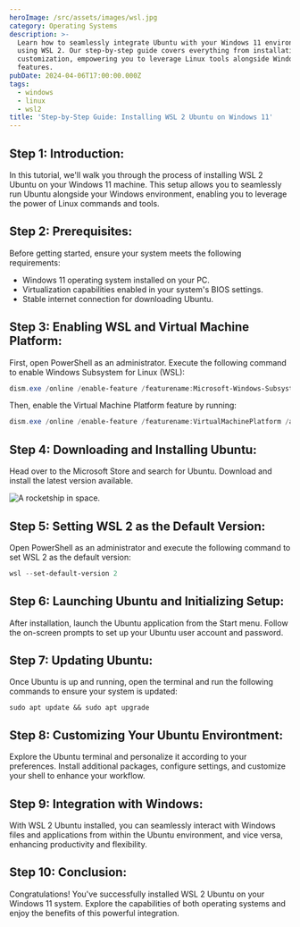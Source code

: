 ```yaml
---
heroImage: /src/assets/images/wsl.jpg
category: Operating Systems
description: >-
  Learn how to seamlessly integrate Ubuntu with your Windows 11 environment
  using WSL 2. Our step-by-step guide covers everything from installation to
  customization, empowering you to leverage Linux tools alongside Windows
  features.
pubDate: 2024-04-06T17:00:00.000Z
tags:
  - windows
  - linux
  - wsl2
title: 'Step-by-Step Guide: Installing WSL 2 Ubuntu on Windows 11'
---
```


## Step 1: Introduction:

In this tutorial, we'll walk you through the process of installing WSL 2 Ubuntu on your Windows 11 machine. This setup allows you to seamlessly run Ubuntu alongside your Windows environment, enabling you to leverage the power of Linux commands and tools.

## Step 2: Prerequisites:

Before getting started, ensure your system meets the following requirements:

* Windows 11 operating system installed on your PC.
* Virtualization capabilities enabled in your system's BIOS settings.
* Stable internet connection for downloading Ubuntu.

## Step 3: Enabling WSL and Virtual Machine Platform:

First, open PowerShell as an administrator. Execute the following command to enable Windows Subsystem for Linux (WSL):

```powershell
dism.exe /online /enable-feature /featurename:Microsoft-Windows-Subsystem-Linux /all /norestart
```

Then, enable the Virtual Machine Platform feature by running:

```powershell
dism.exe /online /enable-feature /featurename:VirtualMachinePlatform /all /norestart
```

## Step 4: Downloading and Installing Ubuntu:

Head over to the Microsoft Store and search for Ubuntu. Download and install the latest version available.

<Image src={rocket} alt="A rocketship in space." />

## Step 5: Setting WSL 2 as the Default Version:

Open PowerShell as an administrator and execute the following command to set WSL 2 as the default version:

```powershell
wsl --set-default-version 2
```

## Step 6: Launching Ubuntu and Initializing Setup:

After installation, launch the Ubuntu application from the Start menu. Follow the on-screen prompts to set up your Ubuntu user account and password.

## Step 7: Updating Ubuntu:

Once Ubuntu is up and running, open the terminal and run the following commands to ensure your system is updated:

```shell
sudo apt update && sudo apt upgrade
```

## Step 8: Customizing Your Ubuntu Environtment:

Explore the Ubuntu terminal and personalize it according to your preferences. Install additional packages, configure settings, and customize your shell to enhance your workflow.

## Step 9: Integration with Windows:

With WSL 2 Ubuntu installed, you can seamlessly interact with Windows files and applications from within the Ubuntu environment, and vice versa, enhancing productivity and flexibility.

## Step 10: Conclusion:

Congratulations! You've successfully installed WSL 2 Ubuntu on your Windows 11 system. Explore the capabilities of both operating systems and enjoy the benefits of this powerful integration.
